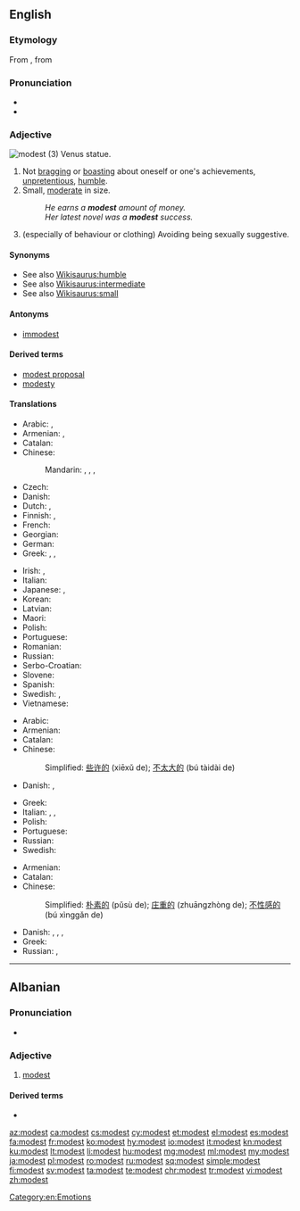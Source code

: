 ==English==

===Etymology===
{{PIE root|en|med}}
From {{etyl|frm|en}} {{term|modeste|lang=frm}}, from {{etyl|la|en}} {{term|modestus|lang=la}}

===Pronunciation===
* {{IPA|/ˈmɑdəst/|lang=en}}
* {{audio|en-us-modest.ogg|Audio (US)|lang=en}}

===Adjective===
[[Image:Shy venus statue skopje.jpg|thumb|modest (3) Venus statue.]]
{{en-adj|er|more}}

# Not [[bragging]] or [[boasting]] about oneself or one's achievements,  [[unpretentious]], [[humble]].
# Small, [[moderate]] in size.
#: ''He earns a '''modest''' amount of money.''
#: ''Her latest novel was a '''modest''' success.''
# (especially of behaviour or clothing) Avoiding being sexually suggestive.

====Synonyms====
* See also [[Wikisaurus:humble]]
* See also [[Wikisaurus:intermediate]]
* See also [[Wikisaurus:small]]

====Antonyms====
* [[immodest]]

====Derived terms====
* [[modest proposal]]
* [[modesty]]

====Translations====
{{trans-top|not bragging or boasting about oneself or one's achievements}}
* Arabic: {{t|ar|حيي|tr=hattī}}, {{t|ar|خَجُول}}
* Armenian: {{t|hy|համեստ}}, {{t|hy|պարկեշտ}}
* Catalan: {{t+|ca|modest}}
* Chinese:
*: Mandarin: {{t|cmn|謙虛|sc=Hani}}, {{t+|cmn|谦虚|tr=qiānxū|sc=Hani}}, {{t|cmn|謙讓|sc=Hani}}, {{t+|cmn|谦让|tr=qiānràng|sc=Hani}}
* Czech: {{t|cs|skromný|m}}
* Danish: {{t|da|beskeden}}
* Dutch: {{t+|nl|bescheiden}}, {{t|nl|ingetogen}}
* Finnish: {{t|fi|vaatimaton}}, {{t+|fi|nöyrä}}
* French: {{t+|fr|modeste}}
* Georgian: {{t-needed|ka}}
* German: {{t+|de|bescheiden}}
* Greek: {{t+|el|ταπεινός}}, {{t+|el|μετριόφρων}}, {{t+|el|σεμνός}}
{{trans-mid}}
* Irish: {{t|ga|náireach}}, {{t|ga|náiriúil}}
* Italian: {{t+|it|modesto}}
* Japanese: {{qualifier|+ な -na}} {{t|ja|謙虚|tr=けんきょ, kenkyo}}, {{t|ja|謙遜した|tr=けんそんした, kenson-shita}}
* Korean: {{t|ko|겸손한|sc=Kore}}
* Latvian: {{t|lv|pieticīgs}}
* Maori: {{t|mi|whakamōwai}}
* Polish: {{t+|pl|skromny}}
* Portuguese: {{t+|pt|modesto}}
* Romanian: {{t+|ro|modest}}
* Russian: {{t+|ru|скро́мный}}
* Serbo-Croatian: {{t|sh|skrȍman}}
* Slovene: {{t+|sl|skromen}}
* Spanish: {{t|es|modesto}}
* Swedish: {{t+|sv|blygsam}}, {{t+|sv|blygsam}}
* Vietnamese: {{t+|vi|khiêm tốn}}
{{trans-bottom}}

{{trans-top|Small}}
* Arabic: {{t|ar|مُتْوَاضِع}}
* Armenian: {{t|hy|համեստ}}
* Catalan: {{t+|ca|modest}}
* Chinese:
*: Simplified: [[些许的]] (xiēxǔ de); [[不太大的]] (bú tàidài de)
* Danish: {{t|da|beskeden}}, {{t|da|moderat}}
{{trans-mid}}
* Greek: {{t+|el|ταπεινός}}
* Italian: {{t+|it|modesto|m}}, {{t+|it|irrisorio|m}}, {{t|it|esiguo|m}}
* Polish: {{t+|pl|skromny|m}}
* Portuguese: {{t+|pt|modesto}}
* Russian: {{t+|ru|скро́мный}}
* Swedish: {{t+|sv|liten}}
{{trans-bottom}}

{{trans-top|Avoiding being sexually suggestive.}}
* Armenian: {{t|hy|համեստ}}
* Catalan: {{t+|ca|modest}}
* Chinese:
*: Simplified: [[朴素的]] (pǔsù de); [[庄重的]] (zhuāngzhòng de); [[不性感的]] (bú xìnggǎn de)
{{trans-mid}}
* Danish: {{t|da|blufærdig}}, {{t|da|anstændig}}, {{t|da|sømmelig}}, {{t|da|ærbar}}
* Greek: {{t+|el|σεμνός}}
* Russian: {{t+|ru|благопристо́йный}}, {{t+|ru|скро́мный}}
{{trans-bottom}}

----

==Albanian==

===Pronunciation===
* {{IPA|/mɔdɛst/|lang=sq}}

===Adjective===
{{sq-adj}}

# [[#English|modest]]

====Derived terms====
* {{l|sq|modesti}}

[[Category:en:Emotions]]

[[az:modest]]
[[ca:modest]]
[[cs:modest]]
[[cy:modest]]
[[et:modest]]
[[el:modest]]
[[es:modest]]
[[fa:modest]]
[[fr:modest]]
[[ko:modest]]
[[hy:modest]]
[[io:modest]]
[[it:modest]]
[[kn:modest]]
[[ku:modest]]
[[lt:modest]]
[[li:modest]]
[[hu:modest]]
[[mg:modest]]
[[ml:modest]]
[[my:modest]]
[[ja:modest]]
[[pl:modest]]
[[ro:modest]]
[[ru:modest]]
[[sq:modest]]
[[simple:modest]]
[[fi:modest]]
[[sv:modest]]
[[ta:modest]]
[[te:modest]]
[[chr:modest]]
[[tr:modest]]
[[vi:modest]]
[[zh:modest]]